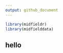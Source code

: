 ```yaml
---
output: github_document
---
```


<!-- README.md is generated from README.Rmd. Please edit that file -->

```r
library(midfieldr)
library(midfielddata)
```

## hello
